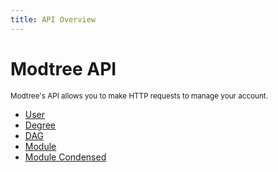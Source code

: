 ```yaml
---
title: API Overview
---
```



# Modtree API

<sub>
  Modtree's API allows you to make HTTP requests to manage your account.
</sub>

* [User](/reference/user)
* [Degree](/reference/degree)
* [DAG](/reference/dag)
* [Module](/reference/module)
* [Module Condensed](/reference/module-condensed)

